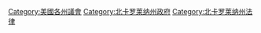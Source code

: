 [[Category:美國各州議會|Category:美國各州議會]]
[[Category:北卡罗莱纳州政府|Category:北卡罗莱纳州政府]]
[[Category:北卡罗莱纳州法律|Category:北卡罗莱纳州法律]]